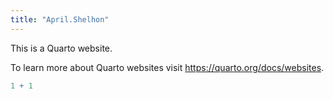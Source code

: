 ```yaml
---
title: "April.Shelhon"
---
```


This is a Quarto website.

To learn more about Quarto websites visit <https://quarto.org/docs/websites>.

```r
1 + 1
```
